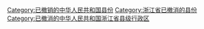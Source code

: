 [[Category:已撤销的中华人民共和国县份|Category:已撤销的中华人民共和国县份]]
[[Category:浙江省已撤消的县份|Category:浙江省已撤消的县份]]
[[Category:已撤消的中华人民共和国浙江省县级行政区|Category:已撤消的中华人民共和国浙江省县级行政区]]